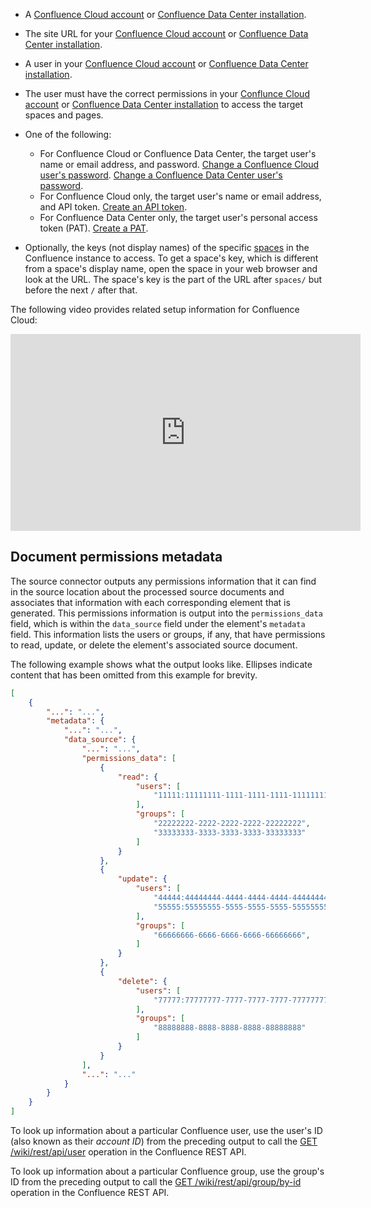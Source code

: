 - A [Confluence Cloud account](https://www.atlassian.com/software/confluence/pricing) or 
  [Confluence Data Center installation](https://confluence.atlassian.com/doc/installing-confluence-data-center-203603.html).
- The site URL for your [Confluence Cloud account](https://community.atlassian.com/t5/Confluence-questions/confluence-cloud-url/qaq-p/1157148) or 
  [Confluence Data Center installation](https://confluence.atlassian.com/confkb/how-to-find-your-site-url-to-set-up-the-confluence-data-center-and-server-mobile-app-938025792.html).
- A user in your [Confluence Cloud account](https://confluence.atlassian.com/cloud/invite-edit-and-remove-users-744721624.html) or 
  [Confluence Data Center installation](https://confluence.atlassian.com/doc/add-and-invite-users-138313.html).
- The user must have the correct permissions in your 
  [Conflunce Cloud account](https://support.atlassian.com/confluence-cloud/docs/what-are-confluence-cloud-permissions-and-restrictions/) or 
  [Confluence Data Center installation](https://confluence.atlassian.com/doc/permissions-and-restrictions-139557.html) to 
  access the target spaces and pages.
- One of the following:

  - For Confluence Cloud or Confluence Data Center, the target user's name or email address, and password. 
    [Change a Confluence Cloud user's password](https://support.atlassian.com/confluence-cloud/docs/change-your-confluence-password/). 
    [Change a Confluence Data Center user's password](https://confluence.atlassian.com/doc/change-your-password-139416.html).
  - For Confluence Cloud only, the target user's name or email address, and API token. 
    [Create an API token](https://support.atlassian.com/atlassian-account/docs/manage-api-tokens-for-your-atlassian-account/).
  - For Confluence Data Center only, the target user's personal access token (PAT). 
    [Create a PAT](https://confluence.atlassian.com/enterprise/using-personal-access-tokens-1026032365.html).

- Optionally, the keys (not display names) of the specific [spaces](https://support.atlassian.com/confluence-cloud/docs/navigate-spaces/) in the Confluence instance to access. To get a space's key, 
  which is different from a space's display name, open the space in your web browser and look at the URL. The space's key is the part of the URL after `spaces/` but before the next `/` after that.

The following video provides related setup information for Confluence Cloud:

<iframe
width="560"
height="315"
src="https://www.youtube.com/embed/3PsFJkcIotI"
title="YouTube video player"
frameborder="0"
allow="accelerometer; autoplay; clipboard-write; encrypted-media; gyroscope; picture-in-picture"
allowfullscreen
></iframe>

## Document permissions metadata

The source connector outputs any permissions information that it can find in the source location about the processed source documents and associates that information with each 
corresponding element that is generated. This permissions information is output into the `permissions_data` field, which is within the 
`data_source` field under the element's `metadata` field. This information lists the users or groups, if any, that have 
permissions to read, update, or delete the element's associated source document.

The following example shows what the output looks like. Ellipses indicate content that has been omitted from this example for brevity. 

```json
[
    {
        "...": "...",
        "metadata": {
            "...": "...",
            "data_source": {
                "...": "...",
                "permissions_data": [
                    {
                        "read": {
                            "users": [
                                "11111:11111111-1111-1111-1111-111111111111"
                            ],
                            "groups": [
                                "22222222-2222-2222-2222-22222222",
                                "33333333-3333-3333-3333-33333333"
                            ]
                        }
                    },
                    {
                        "update": {
                            "users": [
                                "44444:44444444-4444-4444-4444-44444444",
                                "55555:55555555-5555-5555-5555-55555555"
                            ],
                            "groups": [
                                "66666666-6666-6666-6666-66666666",
                            ]
                        }
                    },
                    {
                        "delete": {
                            "users": [
                                "77777:77777777-7777-7777-7777-77777777"
                            ],
                            "groups": [
                                "88888888-8888-8888-8888-88888888"
                            ]
                        }
                    }
                ],
                "...": "..."
            }
        }
    }
]
```

To look up information about a particular Confluence user, use the user's ID (also known as their _account ID_) from the preceding output to call the 
[GET /wiki/rest/api/user](https://developer.atlassian.com/cloud/confluence/rest/v1/api-group-users/#api-wiki-rest-api-user-get) 
operation in the Confluence REST API.

To look up information about a particular Confluence group, use the group's ID from the preceding output to call the 
[GET /wiki/rest/api/group/by-id](https://developer.atlassian.com/cloud/confluence/rest/v1/api-group-group/#api-wiki-rest-api-group-by-id-get) 
operation in the Confluence REST API.